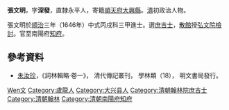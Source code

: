 {{Otheruses|other=名为张文明的其他人物|张文明}}

'''張文明'''，字'''深發'''，直隸永平人，寄籍[[順天府|順天府]][[大兴县_(金朝)|大興縣]]。[[清|清]]初政治人物。

張文明於[[順治|順治]]三年（1646年）中式丙戌科三甲進士。選[[庶吉士|庶吉士]]，[[散館|散館]]授[[弘文院|弘文院]][[檢討|檢討]]。官至南陽府[[知府|知府]]。

==參考資料==
*[[朱汝珍|朱汝珍]]，《詞林輯略·卷一》， 清代傳記叢刊， 學林類（18）， 明文書局發行。

{{順治三年丙戌科殿試金榜}}

{{Authority control}}
{{DEFAULTSORT:Zhang張}}
[[Category:張姓|Wen文]]
[[Category:盧龍人|Category:盧龍人]]
[[Category:大兴县人|Category:大兴县人]]
[[Category:清朝翰林院庶吉士|Category:清朝翰林院庶吉士]]
[[Category:清朝翰林|Category:清朝翰林]]
[[Category:清朝南陽府知府|Category:清朝南陽府知府]]
{{清朝官员小作品}}